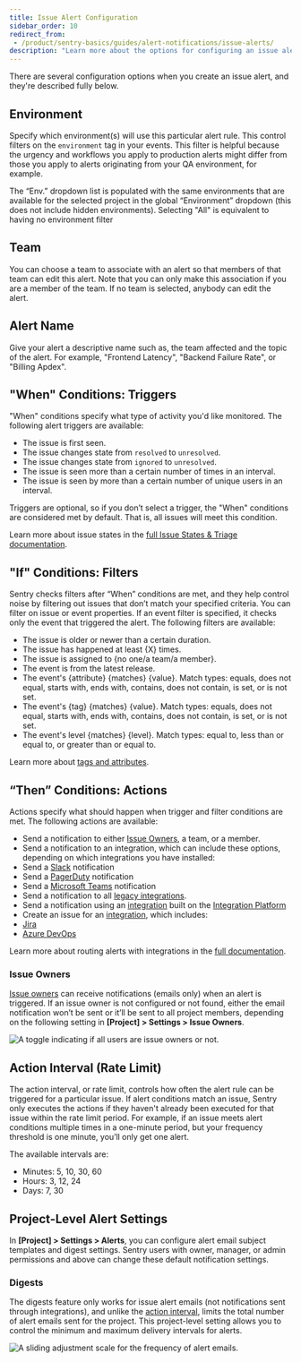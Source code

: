 ```yaml
---
title: Issue Alert Configuration
sidebar_order: 10
redirect_from:
 - /product/sentry-basics/guides/alert-notifications/issue-alerts/
description: "Learn more about the options for configuring an issue alert."
---
```


There are several configuration options when you create an issue alert, and they're described fully below.

## Environment

Specify which <PlatformLink to="/configuration/environments/">environment(s)</PlatformLink> will use this particular alert rule. This control filters on the `environment` tag in your events. This filter is helpful because the urgency and workflows you apply to production alerts might differ from those you apply to alerts originating from your QA environment, for example.

The “Env.” dropdown list is populated with the same environments that are available for the selected project in the global “Environment” dropdown (this does not include hidden environments). Selecting "All" is equivalent to having no environment filter

## Team

You can choose a team to associate with an alert so that members of that team can edit this alert. Note that you can only make this association if you are a member of the team. If no team is selected, anybody can edit the alert.

## Alert Name

Give your alert a descriptive name such as, the team affected and the topic of the alert. For example, "Frontend Latency", "Backend Failure Rate", or "Billing Apdex".

## "When" Conditions: Triggers

"When" conditions specify what type of activity you'd like monitored. The following alert triggers are available:

- The issue is first seen.
- The issue changes state from `resolved` to `unresolved`.
- The issue changes state from `ignored` to `unresolved`.
- The issue is seen more than a certain number of times in an interval.
- The issue is seen by more than a certain number of unique users in an interval.

Triggers are optional, so if you don’t select a trigger, the "When" conditions are considered met by default. That is, all issues will meet this condition.

Learn more about issue states in the [full Issue States & Triage documentation](/product/issues/states-triage/).

## "If" Conditions: Filters

Sentry checks filters after “When” conditions are met, and they help control noise by filtering out issues that don’t match your specified criteria. You can filter on issue or event properties. If an event filter is specified, it checks only the event that triggered the alert. The following filters are available:

- The issue is older or newer than a certain duration.
- The issue has happened at least {X} times.
- The issue is assigned to {no one/a team/a member}.
- The event is from the latest release.
- The event's {attribute} {matches} {value}. Match types: equals, does not equal, starts with, ends with, contains, does not contain, is set, or is not set.
- The event's {tag} {matches} {value}. Match types: equals, does not equal, starts with, ends with, contains, does not contain, is set, or is not set.
- The event's level {matches} {level}. Match types: equal to, less than or equal to, or greater than or equal to.

Learn more about [tags and attributes](link).
<!--TO DO add links above-->

## “Then” Conditions: Actions

Actions specify what should happen when trigger and filter conditions are met. The following actions are available:

- Send a notification to either [Issue Owners](/product/error-monitoring/issue-owners/), a team, or a member.
- Send a notification to an integration, which can include these options, depending on which integrations you have installed:
 - Send a [Slack](/product/integrations/slack/) notification
 - Send a [PagerDuty](/product/integrations/pagerduty/) notification
 - Send a [Microsoft Teams](/product/integrations/msteams/) notification
 - Send a notification to all [legacy integrations]().
 - Send a notification using an [integration](/product/integrations/) built on the [Integration Platform](/product/integrations/integration-platform/)
- Create an issue for an [integration](/product/integrations/), which includes:
 - [Jira](/product/integrations/jira/)
 - [Azure DevOps](/product/integrations/azure-devops)

Learn more about routing alerts with integrations in the [full documentation](/product/sentry-basics/guides/alert-notifications/routing-alerts/).

### Issue Owners
[Issue owners](/product/issues/issue-owners/) can receive notifications (emails only) when an alert is triggered. If an issue owner is not configured or not found, either the email notification won’t be sent or it’ll be sent to all project members, depending on the following setting in **[Project] > Settings > Issue Owners**.

![A toggle indicating if all users are issue owners or not.](alerts/issue_owners2.png)
<!-- awaiting updated image-->

## Action Interval (Rate Limit)

The action interval, or rate limit, controls how often the alert rule can be triggered for a particular issue. If alert conditions match an issue, Sentry only executes the actions if they haven't already been executed for that issue within the rate limit period. For example, if an issue meets alert conditions multiple times in a one-minute period, but your frequency threshold is one minute, you’ll only get one alert.

The available intervals are:

- Minutes: 5, 10, 30, 60
- Hours: 3, 12, 24
- Days: 7, 30

## Project-Level Alert Settings

In **[Project] > Settings > Alerts**, you can configure alert email subject templates and digest settings. Sentry users with owner, manager, or admin permissions and above can change these default notification settings.

### Digests

The digests feature only works for issue alert emails (not notifications sent through integrations), and unlike the [action interval](##action-interval), limits the total number of alert emails sent for the project. This project-level setting allows you to control the minimum and maximum delivery intervals for alerts.

![A sliding adjustment scale for the frequency of alert emails.](alerts/alert-digest.png)
